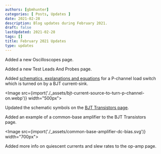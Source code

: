 ```yaml
---
authors: [gbmhunter]
categories: [ Posts, Updates ]
date: 2021-02-28
description: Blog updates during February 2021.
draft: false
lastUpdated: 2021-02-28
tags: []
title: February 2021 Updates
type: updates
---
```



Added a new Oscilloscopes page.

Added a new Test Leads And Probes page.

Added [schematics, explanations and equations](/electronics/circuit-design/load-switches/) for a P-channel load switch which is turned on by a BJT current-sink.

<Image src={import('./_assets/bjt-current-source-to-turn-p-channel-on.webp')} width="500px"></Image>

Updated the schematic symbols on the [BJT Transistors page](/electronics/components/transistors/bipolar-junction-transistors-bjts).

Added an example of a common-base amplifier to the BJT Transistors page.

<Image src={import('./_assets/common-base-amplifier-dc-bias.svg')} width="700px"></Image>

Added more info on quiescent currents and slew rates to the op-amp page.
